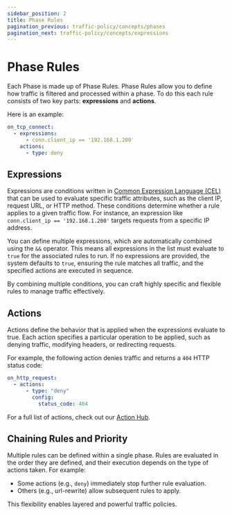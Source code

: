 ```yaml
---
sidebar_position: 2
title: Phase Rules
pagination_previous: traffic-policy/concepts/phases
pagination_next: traffic-policy/concepts/expressions
---
```


# Phase Rules

Each Phase is made up of Phase Rules. Phase Rules allow you to define how traffic is filtered and processed within a phase. To do this each rule consists of two key parts: **expressions** and **actions**.

Here is an example:

```yaml
on_tcp_connect:
  - expressions:
      - conn.client_ip == '192.168.1.200'
    actions:
      - type: deny
```

## Expressions

Expressions are conditions written in [Common Expression Language (CEL)](https://github.com/google/cel-spec) that can be used to evaluate specific traffic attributes, such as the client IP, request URL, or HTTP method. These conditions determine whether a rule applies to a given traffic flow. For instance, an expression like `conn.client_ip == '192.168.1.200'` targets requests from a specific IP address.

You can define multiple expressions, which are automatically combined using the `&&` operator. This means all expressions in the list must evaluate to `true` for the associated rules to run. If no expressions are provided, the system defaults to `true`, ensuring the rule matches all traffic, and the specified actions are executed in sequence.

By combining multiple conditions, you can craft highly specific and flexible rules to manage traffic effectively.

## Actions

Actions define the behavior that is applied when the expressions evaluate to true. Each action specifies a particular operation to be applied, such as denying traffic, modifying headers, or redirecting requests.

For example, the following action denies traffic and returns a `404` HTTP status code:

```yaml
on_http_request:
  - actions:
      - type: "deny"
        config:
          status_code: 404
```

For a full list of actions, check out our [Action Hub](../actions).

## Chaining Rules and Priority

Multiple rules can be defined within a single phase. Rules are evaluated in the order they are defined, and their execution depends on the type of actions taken. For example:

- Some actions (e.g., `deny`) immediately stop further rule evaluation.
- Others (e.g., url-rewrite) allow subsequent rules to apply.

This flexibility enables layered and powerful traffic policies.
